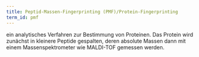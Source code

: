 ```yaml
---
title: Peptid-Massen-Fingerprinting (PMF)/Protein-Fingerprinting
term_id: pmf
---
```


ein analytisches Verfahren zur Bestimmung von Proteinen. Das Protein wird zunächst in kleinere Peptide gespalten, deren absolute Massen dann mit einem Massenspektrometer wie MALDI-TOF gemessen werden.
